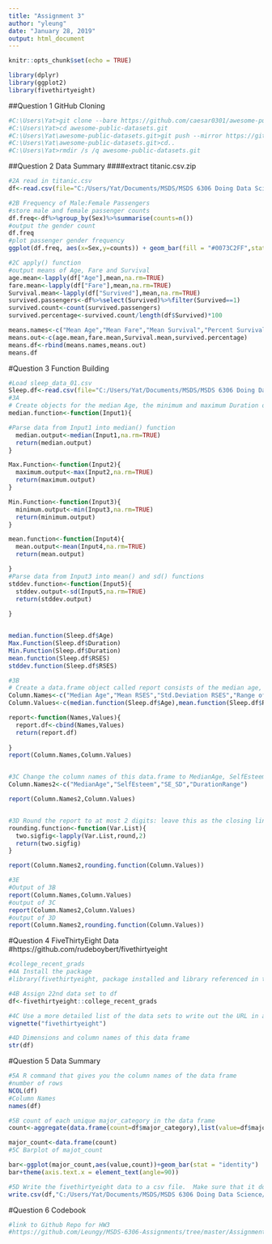 ---
title: "Assignment 3"
author: "yleung"
date: "January 28, 2019"
output: html_document
---

```{r setup, include=FALSE}
knitr::opts_chunk$set(echo = TRUE)
```

```{r load-packages, message=FALSE}
library(dplyr)
library(ggplot2)
library(fivethirtyeight)
```

##Question 1 GitHub Cloning 
```{r question-1}
#C:\Users\Yat>git clone --bare https://github.com/caesar0301/awesome-public-datasets
#C:\Users\Yat>cd awesome-public-datasets.git
#C:\Users\Yat\awesome-public-datasets.git>git push --mirror https://github.com/Leungy/awesome-public-datasets.git
#C:\Users\Yat\awesome-public-datasets.git>cd..
#C:\Users\Yat>rmdir /s /q awesome-public-datasets.git

```


##Question 2 Data Summary 
####extract titanic.csv.zip

```{r question-2}
#2A read in titanic.csv 
df<-read.csv(file="C:/Users/Yat/Documents/MSDS/MSDS 6306 Doing Data Science/Unit 3/titanic.csv")

#2B Frequency of Male:Female Passengers
#store male and female passenger counts
df.freq<-df%>%group_by(Sex)%>%summarise(counts=n())
#output the gender count
df.freq
#plot passenger gender frequency
ggplot(df.freq, aes(x=Sex,y=counts)) + geom_bar(fill = "#0073C2FF",stat = "identity")+ ggtitle("Passenger count by gender")

#2C apply() function
#output means of Age, Fare and Survival
age.mean<-lapply(df["Age"],mean,na.rm=TRUE)
fare.mean<-lapply(df["Fare"],mean,na.rm=TRUE)
Survival.mean<-lapply(df["Survived"],mean,na.rm=TRUE)
survived.passengers<-df%>%select(Survived)%>%filter(Survived==1)
survived.count<-count(survived.passengers)
survived.percentage<-survived.count/length(df$Survived)*100

means.names<-c("Mean Age","Mean Fare","Mean Survival","Percent Survival")
means.out<-c(age.mean,fare.mean,Survival.mean,survived.percentage)
means.df<-rbind(means.names,means.out)
means.df
```

#Question 3 Function Building
```{r Question-3}
#Load sleep_data_01.csv 
Sleep.df<-read.csv(file="C:/Users/Yat/Documents/MSDS/MSDS 6306 Doing Data Science/Unit 3/sleep_data_01.csv")
#3A 
# Create objects for the median Age, the minimum and maximum Duration of sleep, and the mean and standard deviation of the Rosenberg Self Esteem scale (RSES)
median.function<-function(Input1){

#Parse data from Input1 into median() function
  median.output<-median(Input1,na.rm=TRUE)
  return(median.output)
}

Max.Function<-function(Input2){
  maximum.output<-max(Input2,na.rm=TRUE)
  return(maximum.output)
}

Min.Function<-function(Input3){
  minimum.output<-min(Input3,na.rm=TRUE)
  return(minimum.output)
}

mean.function<-function(Input4){
  mean.output<-mean(Input4,na.rm=TRUE)
  return(mean.output)   

}
#Parse data from Input3 into mean() and sd() functions 
stddev.function<-function(Input5){
  stddev.output<-sd(Input5,na.rm=TRUE)
  return(stddev.output)  
  
}


median.function(Sleep.df$Age)
Max.Function(Sleep.df$Duration)
Min.Function(Sleep.df$Duration)
mean.function(Sleep.df$RSES)
stddev.function(Sleep.df$RSES)

#3B
# Create a data.frame object called report consists of the median age, the RSES mean and standard deviation respectively divided by five and the range of Duration (Max-Min)
Column.Names<-c("Median Age","Mean RSES","Std.Deviation RSES","Range of Duration")
Column.Values<-c(median.function(Sleep.df$Age),mean.function(Sleep.df$RSES),stddev.function(Sleep.df$RSES)/5,Max.Function(Sleep.df$Duration)-Min.Function(Sleep.df$Duration))

report<-function(Names,Values){
  report.df<-cbind(Names,Values)
  return(report.df)
  
}
report(Column.Names,Column.Values)


#3C Change the column names of this data.frame to MedianAge, SelfEsteem, SE_SD, and DurationRange
Column.Names2<-c("MedianAge","SelfEsteem","SE_SD","DurationRange")

report(Column.Names2,Column.Values)


#3D Round the report to at most 2 digits: leave this as the closing line to the function
rounding.function<-function(Var.List){
  two.sigfig<-lapply(Var.List,round,2)
  return(two.sigfig)
}

report(Column.Names2,rounding.function(Column.Values))

#3E
#Output of 3B
report(Column.Names,Column.Values)
#output of 3C
report(Column.Names2,Column.Values)
#output of 3D
report(Column.Names2,rounding.function(Column.Values))
```

#Question 4	FiveThirtyEight Data 
#https://github.com/rudeboybert/fivethirtyeight
```{r question-4}
#college_recent_grads 
#4A Install the package
#library(fivethirtyeight, package installed and library referenced in the beginning of the markdown

#4B Assign 22nd data set to df
df<-fivethirtyeight::college_recent_grads 

#4C Use a more detailed list of the data sets to write out the URL in a comment to the related news story
vignette("fivethirtyeight")

#4D Dimensions and column names of this data frame
str(df)
```

#Question 5 Data Summary 
```{r Question-5}
#5A R command that gives you the column names of the data frame
#number of rows
NCOL(df)
#Column Names
names(df)

#5B count of each unique major_category in the data frame
count<-aggregate(data.frame(count=df$major_category),list(value=df$major_category),length)

major_count<-data.frame(count)
#5C Barplot of majot_count

bar<-ggplot(major_count,aes(value,count))+geom_bar(stat = "identity")
bar+theme(axis.text.x = element_text(angle=90))

#5D Write the fivethirtyeight data to a csv file.  Make sure that it does not have row labels
write.csv(df,"C:/Users/Yat/Documents/MSDS/MSDS 6306 Doing Data Science/Unit 3/fivethirtyeight-college-recent-grads.csv",row.names=FALSE)
```

#Question 6 Codebook
```{r question-6}
#link to Github Repo for HW3 
#https://github.com/Leungy/MSDS-6306-Assignments/tree/master/Assignment%203
```